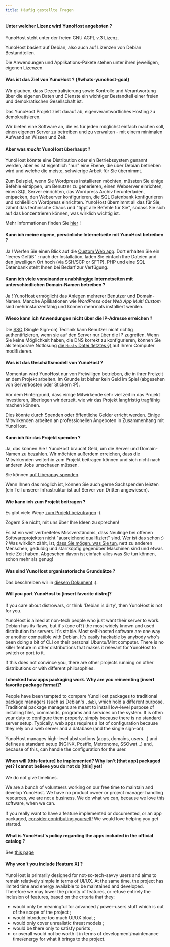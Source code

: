 ```yaml
---
title: Häufig gestellte Fragen
---
```


#### Unter welcher Lizenz wird YunoHost angeboten ?

YunoHost steht unter der freien GNU AGPL v.3 Lizenz.

YunoHost basiert auf Debian, also auch auf Lizenzen von Debian Bestandteilen.

Die Anwendungen und Applikations-Pakete stehen unter ihren jeweiligen, eigenen Lizenzen.

#### Was ist das Ziel von YunoHost ? {#whats-yunohost-goal}

Wir glauben, dass Dezentralisierung sowie Kontrolle und Verantwortung über die eigenen Daten und Dienste ein wichtiger Bestandteil einer freien und demokratischen Gesellschaft ist.

Das YunoHost Projekt zielt darauf ab, eigenverantwortliches Hosting zu demokratisieren.

Wir bieten eine Software an, die es für jeden möglichst einfach machen soll, einen eigenen Server zu betreiben und zu verwalten - mit einem minimalen Aufwand an Wissen und Zeit.

#### Aber was *macht* YunoHost überhaupt ?

YunoHost könnte eine Distribution oder ein Betriebssystem genannt werden, aber es ist eigentlich "nur" eine Ebene, die über Debian betrieben wird und welche die meiste, schwierige Arbeit für Sie übernimmt.

Zum Beispiel, wenn Sie Wordpress installieren möchten, müssten Sie einige Befehle eintippen, um Benutzer zu generieren, einen Webserver einrichten, einen SQL Server einrichten, das Wordpress Archiv herunterladen, entpacken, den Webserver konfigurieren, die SQL Datenbank konfigurieren und schließlich Wordpress einrichten. YunoHost übernimmt all das für Sie, zähmt das technische Chaos und "tippt alle Befehle für Sie", sodass Sie sich auf das konzentrieren können, was wirklich wichtig ist.

Mehr Informationen finden Sie [hier](/overview/what_is_yunohost) !

#### Kann ich meine eigene, persönliche Internetseite mit YunoHost betreiben ?

Ja ! Werfen Sie einen Blick auf die [Custom Web app](https://github.com/YunoHost-Apps/my_webapp_ynh).
Dort erhalten Sie ein "leeres Gefäß" : nach der Installation, laden Sie einfach Ihre Dateien and den jeweiligen Ort hoch (via SSH/SCP or SFTP). PHP und eine SQL Datenbank steht Ihnen bei Bedarf zur Verfügung.

#### Kann ich viele voneinander unabhängige Internetseiten mit unterschiedlichen Domain-Namen betreiben ?

Ja ! YunoHost ermöglicht das Anlegen mehrerer Benutzer und Domain-Namen. Manche Apllikationen wie *WordPress* oder *Web App Multi Custom* sind mehrinstanzenfähig und können mehrmals installiert werden.

#### Wieso kann ich Anwendungen nicht über die IP-Adresse erreichen ?

Die [SSO](https://github.com/Kloadut/SSOwat/) (Single Sign-on) Technik kann Benutzer nicht richtig authentifizieren, wenn sie auf den Server nur über die IP zugreifen. Wenn Sie keine Möglichkeit haben, die DNS korrekt zu konfigurieren, können Sie als temporäre Notlösung [die `Hosts` Datei (letztes §)](/administer/tutorials/domains/dns_local_network) auf Ihrem Computer modifizieren.

#### Was ist das Geschäftsmodell von YunoHost ?

Momentan wird YunoHost nur von Freiwiligen betrieben, die in ihrer Freizeit an dem Projekt arbeiten. Im Grunde ist bisher kein Geld im Spiel (abgesehen von Serverkosten oder Stickern :P).

Vor dem Hintergrund, dass einige Mitwirkende sehr viel zeit in das Projekt investieren, überlegen wir derzeit, wie wir das Projekt langfristig tragfähig machen können.

Dies könnte durch Spenden oder öffentliche Gelder erricht werden. Einige Mitwirkenden arbeiten an professionellen Angeboten in Zusammenhang mit YunoHost.

#### Kann ich für das Projekt spenden ?

Ja, das können Sie ! YunoHost braucht Geld, um die Server und Domain-Namen zu bezahlen. Wir möchten außerdem erreichen, dass die Mitwirkenden weiterhin zum Projekt beitragen können und sich nicht nach anderen Jobs umschauen müssen.

Sie können [auf Liberapay spenden](https://liberapay.com/yunohost).

Wenn Ihnen das möglich ist, können Sie auch gerne Sachspenden leisten (ein Teil unserer Infrastruktur ist auf Server von Dritten angewiesen).

#### Wie kann ich zum Projekt beitragen ?

Es gibt viele Wege [zum Projekt beizutragen](/contribute) :).

Zögern Sie nicht, mit uns über Ihre Ideen zu sprechen!

Es ist ein weit verbreitetes Missverständnis, dass Neulinge bei offenen Softwareprojekten nicht "ausreichend qualifiziert" sind. Wer ist das schon :) ? Was wirklich zählt, ist, [dass Sie mögen, was Sie tun](https://www.youtube.com/watch?v=zIbR5TAz2xQ&t=113s), nett zu anderen Menschen, geduldig und starrköpfig gegenüber Maschinen sind und etwas freie Zeit haben. Abgesehen davon ist einfach alles was Sie tun können, schon mehr als genug!

#### Was sind YunoHost organisatorische Grundsätze ?

Das beschreiben wir in [diesem Dokument](https://github.com/YunoHost/project-organization/) :).

#### Will you port YunoHost to [insert favorite distro]?

If you care about distrowars, or think 'Debian is dirty', then YunoHost is not for you.

YunoHost is aimed at non-tech people who just want their server to work. Debian has its flaws, but it's (one of?) the most widely known and used distribution for servers. It's stable. Most self-hosted software are one way or another compatible with Debian. It's easily hackable by anybody who's been doing a bit of CLI on their personal Ubuntu/Mint computer. There is no killer feature in other distributions that makes it relevant for YunoHost to switch or port to it.

If this does not convince you, there are other projects running on other distributions or with different philosophies.

#### I checked how apps packaging work. Why are you reinventing [insert favorite package format]?

People have been tempted to compare YunoHost packages to traditional package managers (such as Debian's `.deb`), which hold a different purpose. Traditional package managers are meant to install low-level purpose of installing files, commands, programs and services on the system. It is often your duty to configure them properly, simply because there is no standard server setup. Typically, web apps requires a lot of configuration because they rely on a web server and a database (and the single sign-on).

YunoHost manages high-level abstractions (apps, domains, users...) and defines a standard setup (NGINX, Postfix, Metronome, SSOwat...) and, because of this, can handle the configuration for the user.

#### When will [this feature] be implemented? Why isn't [that app] packaged yet? I cannot believe you do not do [this] yet!

We do not give timelines.

We are a bunch of volunteers working on our free time to maintain and develop YunoHost. We have no product owner or project manager handling resources, we are not a business. We do what we can, because we love this software, when we can.

If you really want to have a feature implemented or documented, or an app packaged, [consider contributing yourself](/contribute)! We would love helping you get started.

#### What is YunoHost's policy regarding the apps included in the official catalog ?

See [this page](/contribute/packaging_apps/policy)

#### Why won't you include [feature X] ?

YunoHost is primarily designed for not-so-tech-savvy users and aims to remain relatively simple in terms of UI/UX. At the same time, the project has limited time and energy available to be maintained and developed. Therefore we may lower the priority of features, or refuse entirely the inclusion of features, based on the criteria that they:

- would only be meaningful for advanced / power-users stuff which is out of the scope of the project ;
- would introduce too much UI/UX bloat ;
- would only cover unrealistic threat models ;
- would be there only to satisfy purists ;
- or overall would not be worth it in terms of development/maintenance time/energy for what it brings to the project.

